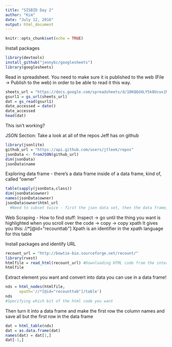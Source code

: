 ```yaml
---
title: "SISBID Day 2"
author: "Kim"
date: "July 12, 2016"
output: html_document
---
```


```r
knitr::opts_chunk$set(echo = TRUE)
```

Install packages
```r
library(devtools)
install_github("jennybc/googlesheets")
library(googlesheets)
```

Read in spreadsheet. You need to make sure it is published to the web (File -> Publish to the web) in order to be able to read it this way.
```r
sheets_url = "https://docs.google.com/spreadsheets/d/18KQQd4LY5k8Ucux1MvWCsQGQJlvd0ECTnn-3ixdOKFM/pubhtml"
gsurl1 = gs_url(sheets_url)
dat = gs_read(gsurl1)
date_accessed = date()
date_accessed
head(dat)
```
This isn't working?



JSON Section:
Take a look at all of the repos Jeff has on github
```r
library(jsonlite)
github_url = "https://api.github.com/users/jtleek/repos"
jsonData <- fromJSON(github_url)
dim(jsonData)
jsonData$name
```

Exploring data frame - there's a data frame inside of a data frame, kind of, called "owner"
```r
table(sapply(jsonData,class))
dim(jsonData$owner)
names(jsonData$owner)
jsonData$owner$html_url
  #Need to subset twice - first the json data set, then the data frame, then the column

```



Web Scraping
- How to find stuff: Inspect -> go until the thing you want is highlighted when you scroll over the code -> copy -> copy xpath
It gives you this: //*[@id="recounttab"]
Xpath is an identifier in the xpath language for this table


Install packages and identify URL
```r
recount_url = "http://bowtie-bio.sourceforge.net/recount/"
library(rvest)
htmlfile = read_html(recount_url) #Downloading HTML code from the internet
htmlfile
```

Extract element you want and convert into data you can use in a data frame!
``` r
nds = html_nodes(htmlfile,                
      xpath='//*[@id="recounttab"]/table') 
nds
#Specifying which bit of the html code you want
```

Then turn it into a data frame and make the first row the column names and save all but the first row in the data frame
```r
dat = html_table(nds)
dat = as.data.frame(dat)
names(dat) = dat[1,]
dat[-1,]
```

